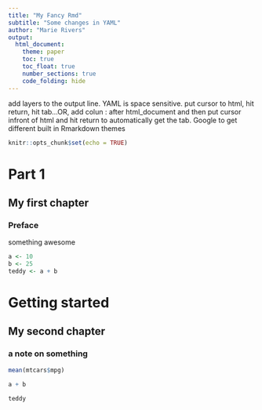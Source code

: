 ```yaml
---
title: "My Fancy Rmd"
subtitle: "Some changes in YAML"
author: "Marie Rivers"
output: 
  html_document:
    theme: paper
    toc: true
    toc_float: true
    number_sections: true
    code_folding: hide
---
```

add layers to the output line. YAML is space sensitive. put cursor to html, hit return, hit tab...OR, add colun : after html_document and then put cursor infront of html and hit return to automatically get the tab. Google to get different built in Rmarkdown themes
```r
knitr::opts_chunk$set(echo = TRUE)
```
# Part 1
## My first chapter
### Preface

something awesome
```r
a <- 10
b <- 25
teddy <- a + b
```
# Getting started
## My second chapter

### a note on something
```r
mean(mtcars$mpg)

a + b

teddy
```

